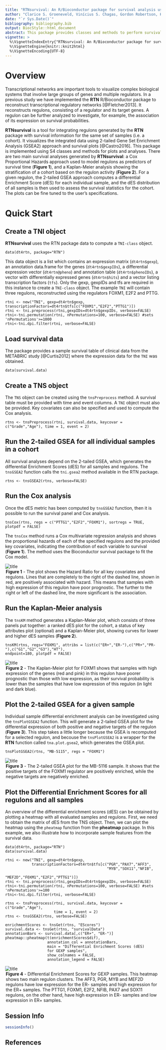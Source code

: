 ```yaml
---
title: "RTNsurvival: An R/Bioconductor package for survival analysis using transcriptional networks and regulons."
author: "Clarice S. Groeneveld, Vinícius S. Chagas, Gordon Robertson, Kerstin B. Meyer, Mauro A. A. Castro."
date: "`r Sys.Date()`"
bibliography: bibliography.bib
output: BiocStyle::html_document
abstract: This package provides classes and methods to perform survival analysis using transcriptional networks inferred by the [RTN](http://bioconductor.org/packages/RTN/) package, including Kaplan-Meier and multivariate survival analysis using Cox's regression model.
vignette: >
  %\VignetteIndexEntry{"RTNsurvival: An R/Bioconductor package for survival analysis using transcriptional networks and regulons."}
  %\VignetteEngine{knitr::knit2html}
  %\VignetteEncoding{UTF-8}
---
```


# Overview

Transcriptional networks are important tools to visualize complex biological systems that involve large groups of genes and multiple regulators. In a previous study we have implemented the **RTN** R/Bioconductor package to reconstruct transcriptional regulatory networks [@Fletcher2013]. It reconstructs regulons, consisting of a regulator and its target genes. A regulon can be further analyzed to investigate, for example, the association of its expression on survival probabilities.

**RTNsurvival** is a tool for integrating regulons generated by the **RTN** package with survival information for the same set of samples (i.e. a cohort). It visualizes the integrated data using 2-tailed Gene Set Enrichment Analysis (GSEA2) approach and survival plots [@Castro2016]. This package is implemented using S4 classes and methods for plots and analyses. There are two main survival analyses generated by **RTNsurvival**: a Cox Proportional Hazards approach used to model regulons as predictors of survival time (**Figure 1**), and a Kaplan-Meier analysis showing the stratification of a cohort based on the regulon activity (**Figure 2**). For a given regulon, the 2-tailed GSEA approach computes a differential Enrichment Score (dES) for each individual sample, and the dES distribution of all samples is then used to assess the survival statistics for the cohort. The plots can be fine tuned to the user's specifications.

# Quick Start

## Create a TNI object

**RTNsurvival** uses the RTN package data to compute a `TNI-class` object. 

```
data(dt4rtn, package="RTN")
```

This data object is a list which contains an expression matrix (`dt4rtn$gexp`), an annotation data.frame for the genes (`dt4rtn$gexpIDs`),
a differential expression vector (`dt4rtn@pheno`) and annotation table (`dt4rtn$phenoIDs`), a vector with differentially expressed genes (`dt4rtn$hits`) and a vector listing transcription factors (`tfs`). Only the gexp, gexpIDs and tfs are required in this instance to create a `TNI-class` object. The example `TNI` will contain three regulons, reconstructed using the regulators FOXM1, E2F2 and PTTG.

```
rtni <- new("TNI", gexp=dt4rtn$gexp, transcriptionFactors=dt4rtn$tfs[c("FOXM1","E2F2","PTTG1")])
rtni <- tni.preprocess(rtni,gexpIDs=dt4rtn$gexpIDs, verbose=FALSE)
rtni<-tni.permutation(rtni, nPermutations=100, verbose=FALSE) #sets 'nPermutations'>=1000
rtni<-tni.dpi.filter(rtni, verbose=FALSE)
```

## Load survival data
The package provides a sample survival table of clinical data from the METABRIC study [@Curtis2012] where the expression data for the `TNI` was obtained.

```
data(survival.data)
```

## Create a TNS object
The `TNS` object can be created using the `tnsPreprocess` method. A survival table must be provided with time and event columns. A `TNI` object must also be provided. Key covariates can also be specified and used to compute the Cox analysis.

```
rtns <- tnsPreprocess(rtni, survival.data, keycovar = c("Grade","Age"), time = 1, event = 2)
```

## Run the 2-tailed GSEA for all individual samples in a cohort

All survival analyses depend on the 2-tailed GSEA, which generates the differential Enrichment Scores (dES) for all samples and regulons. The `tnsGSEA2` function calls the `tni.gsea2` method available in the RTN package.

```
rtns <- tnsGSEA2(rtns, verbose=FALSE)
```

## Run the Cox analysis

Once the dES metric has been computed by `tnsGSEA2` function, then it is possible to run the survival panel and Cox analysis.

```
tnsCox(rtns, regs = c("PTTG1","E2F2","FOXM1"), sortregs = TRUE, plotpdf = FALSE)
```

The `tnsCox` method runs a Cox multivariate regression analysis and shows the proportional hazards of each of the specified regulons and the provided key covariates, indicating the contribution of each variable to survival (**Figure 1**). The method uses the Bioconductor survival package to fit the Cox model.

![title](figures/coxplot.png)
<legend><b>Figure 1</b> - The plot shows the Hazard Ratio for all key covariates and regulons. Lines that are completely to the right of the dashed line, shown in red, are positively associated with hazard. This means that samples with high expression of this regulon have poor prognostic. The further to the right or left of the dashed line, the more significant is the association.</legend>

## Run the Kaplan-Meier analysis

The `tnsKM` method generates a Kaplan-Meier plot, which consists of three panels put together: a ranked dES plot for the cohort, a status of key attributes plot (optional) and a Kaplan-Meier plot, showing curves for lower and higher dES samples (**Figure 2**).

```
tnsKM(rtns, regs="FOXM1", attribs = list(c("ER+","ER-"),c("PR+","PR-"),c("G1","G2","G3"),"HT"), 
endpoint=180, plotpdf = FALSE)
```

![title](figures/FOXM1survplot.png)
<legend><b>Figure 2</b> - The Kaplan-Meier plot for FOXM1 shows that samples with high expression of the genes (red and pink) in this regulon have poorer prognostic than those with low expression, as their survival probability is lower than the samples that have low expression of this regulon (in light and dark blue).</legend>

## Plot the 2-tailed GSEA for a given sample

Individual sample differential enrichment analysis can be investigated using the `tnsPlotGSEA2` function. This will generate a 2-tailed GSEA plot for the differential expression of both positive and negative targets of the regulon (**Figure 3**). This step takes a little longer because the GSEA is recomputed for a selected regulon, and becouse the `tnsPlotGSEA2` is a wrapper for the **RTN** function called `tna.plot.gsea2`, which generates the GSEA plot.

```
tnsPlotGSEA2(rtns, "MB-5115", regs = "FOXM1")
```

![title](figures/MB-5115_FOXM1.png)
<legend><b>Figure 3</b> - The 2-tailed GSEA plot for the MB-5116 sample. It shows that the positive targets of the FOXM1 regulator are positively enriched, while the negative targets are negatively enriched. </legend>

## Plot the Differential Enrichment Scores for all regulons and all samples

An overview of the differential enrichment scores (dES) can be obtained by plotting
a heatmap with all evaluated samples and regulons. First, we need to obtain the matrix of dES from the TNS object. Then, we can plot the heatmap using the `pheatmap` function from the **pheatmap** package. In this example, we also illustrate how to incorporate sample features from the survival data.

```
data(dt4rtn, package="RTN")
data(survival.data)

rtni <- new("TNI", gexp=dt4rtn$gexp, 
            transcriptionFactors=dt4rtn$tfs[c("PGR","PAX7","AFF3",
                                              "MYB","SOX11","NFIB",
                                              "MEF2D","FOXM1","E2F2","PTTG1")])
rtni <- tni.preprocess(rtni,gexpIDs=dt4rtn$gexpIDs, verbose=FALSE)
rtni<-tni.permutation(rtni, nPermutations=100, verbose=FALSE) #sets 'nPermutations'>=100
rtni<-tni.dpi.filter(rtni, verbose=FALSE)

rtns <- tnsPreprocess(rtni, survival.data, keycovar = c("Grade","Age"), 
                      time = 1, event = 2)
rtns <- tnsGSEA2(rtns, verbose=FALSE)

enrichmentScores <- tnsGet(rtns, "EScores")
survival.data <- tnsGet(rtns, "survivalData")
annotationBars <- survival.data[,c("ER+", "ER-")]
pheatmap::pheatmap(t(enrichmentScores$dif),
                   annotation_col = annotationBars,
                   main = "Differential Enrichment Scores (dES) 
                   for GEXP samples",
                   show_colnames = FALSE,
                   annotation_legend = FALSE)

```
![title](figures/dES_heatmap.png)
<legend><b>Figure 4</b> - Differential Enrichment Scores for GEXP samples. This heatmap shows two main regulon clusters. The AFF3, PGR, MYB and MEF2D regulons have low expression for the ER- samples and high expression for the ER+ samples. The PTTG1, FOXM1, E2F2, NFIB, PAX7 and SOX11 regulons, on the other hand, have high expression in ER- samples and low expression in ER+ samples. </legend>

## Session Info
```r
sessionInfo()
```

## References

